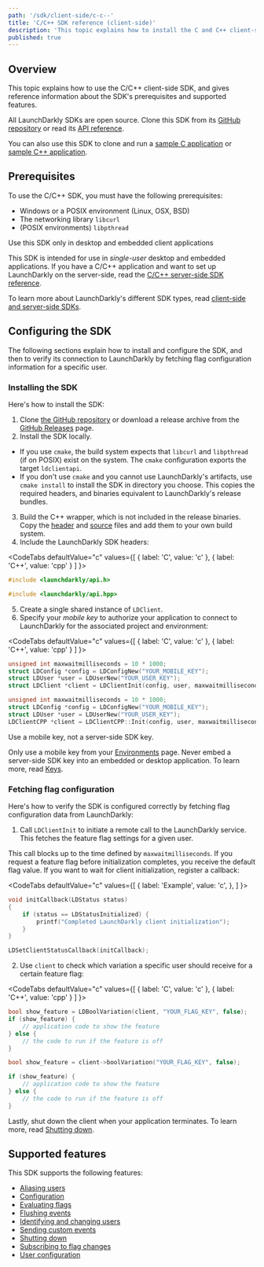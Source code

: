 ```yaml
---
path: '/sdk/client-side/c-c--'
title: 'C/C++ SDK reference (client-side)'
description: 'This topic explains how to install the C and C++ client-side SDK and lists the features it supports.'
published: true
---
```


## Overview

This topic explains how to use the C/C++ client-side SDK, and gives reference information about the SDK's prerequisites and supported features.

All LaunchDarkly SDKs are open source. Clone this SDK from its [GitHub repository](https://github.com/launchdarkly/c-client-sdk) or read its [API reference](https://github.com/launchdarkly/c-client-sdk).

You can also use this SDK to clone and run a [sample C application](https://github.com/launchdarkly/hello-c-client) or [sample C++ application](https://github.com/launchdarkly/hello-cpp-client).

## Prerequisites

To use the C/C++ SDK, you must have the following prerequisites:

* Windows or a POSIX environment (Linux, OSX, BSD)
* The networking library `libcurl`
* (POSIX environments) `libpthread`

<Callout intent="info">
<CalloutTitle>Use this SDK only in desktop and embedded client applications</CalloutTitle>
<CalloutDescription>

This SDK is intended for use in *single-user* desktop and embedded applications. If you have a C/C++ application and want to set up LaunchDarkly on the server-side, read the [C/C++ server-side SDK reference](/sdk/server-side/c-c--).

To learn more about LaunchDarkly's different SDK types, read [client-side and server-side SDKs](/sdk/concepts/client-side-server-side).

</CalloutDescription>
</Callout>

## Configuring the SDK

The following sections explain how to install and configure the SDK, and then to verify its connection to LaunchDarkly by fetching flag configuration information for a specific user.

### Installing the SDK

Here's how to install the SDK:

1. Clone [the GitHub repository](https://github.com/launchdarkly/c-client-sdk) or download a release archive from the [GitHub Releases](https://github.com/launchdarkly/c-client-sdk/releases) page.
2. Install the SDK locally.
 * If you use `cmake`, the build system expects that `libcurl` and `libpthread` (if on POSIX) exist on the system. The `cmake` configuration exports the target `ldclientapi`.
 * If you don't use `cmake` and you cannot use LaunchDarkly's artifacts, use `cmake install` to install the SDK in directory you choose. This copies the required headers, and binaries equivalent to LaunchDarkly's release bundles.
3. Build the C++ wrapper, which is not included in the release binaries. Copy the [header](https://github.com/launchdarkly/c-client-sdk/blob/master/cpp/include/launchdarkly/api.hpp) and [source](https://github.com/launchdarkly/c-client-sdk/blob/master/cpp/api.cpp) files and add them to your own build system.
4. Include the LaunchDarkly SDK headers:

<CodeTabs
  defaultValue="c"
  values={[
    { label: 'C', value: 'c' },
    { label: 'C++', value: 'cpp' }
  ]
}>
<CodeTabItem value="c">

```c
#include <launchdarkly/api.h>
```

</CodeTabItem>
<CodeTabItem value="cpp">

```c
#include <launchdarkly/api.hpp>
```

</CodeTabItem>
</CodeTabs>

5. Create a single shared instance of `LDClient`.
6. Specify your *mobile key* to authorize your application to connect to LaunchDarkly for the associated project and environment:

<CodeTabs
  defaultValue="c"
  values={[
    { label: 'C', value: 'c' },
    { label: 'C++', value: 'cpp' }
  ]
}>

<CodeTabItem value="c">

```c
unsigned int maxwaitmilliseconds = 10 * 1000;
struct LDConfig *config = LDConfigNew("YOUR_MOBILE_KEY");
struct LDUser *user = LDUserNew("YOUR_USER_KEY");
struct LDClient *client = LDClientInit(config, user, maxwaitmilliseconds);
```

</CodeTabItem>

<CodeTabItem value="cpp">

```cpp
unsigned int maxwaitmilliseconds = 10 * 1000;
struct LDConfig *config = LDConfigNew("YOUR_MOBILE_KEY");
struct LDUser *user = LDUserNew("YOUR_USER_KEY");
LDClientCPP *client = LDClientCPP::Init(config, user, maxwaitmilliseconds);
```

</CodeTabItem>
</CodeTabs>

<Callout intent="alert">
<CalloutTitle>Use a mobile key, not a server-side SDK key.</CalloutTitle>
<CalloutDescription>

Only use a mobile key from your [Environments](https://app.launchdarkly.com/settings#/environments) page. Never embed a server-side SDK key into an embedded or desktop application. To learn more, read [Keys](/sdk/concepts/client-side-server-side#keys).

</CalloutDescription>
</Callout>

### Fetching flag configuration

Here's how to verify the SDK is configured correctly by fetching flag configuration data from LaunchDarkly:

1. Call `LDClientInit` to initiate a remote call to the LaunchDarkly service. This fetches the feature flag settings for a given user.

 This call blocks up to the time defined by `maxwaitmilliseconds`. If you request a feature flag before initialization completes, you receive the default flag value. If you want to wait for client initialization, register a callback:

<CodeTabs
  defaultValue="c"
  values={[
    { label: 'Example', value: 'c', },
  ]
}>
<CodeTabItem value="c">

```c
void initCallback(LDStatus status)
{
    if (status == LDStatusInitialized) {
        printf("Completed LaunchDarkly client initialization");
    }
}

LDSetClientStatusCallback(initCallback);
```

</CodeTabItem>
</CodeTabs>

2. Use `client` to check which variation a specific user should receive for a certain feature flag:

<CodeTabs
  defaultValue="c"
  values={[
    { label: 'C', value: 'c' },
    { label: 'C++', value: 'cpp' }
  ]
}>
<CodeTabItem value="c">

```c
bool show_feature = LDBoolVariation(client, "YOUR_FLAG_KEY", false);
if (show_feature) {
    // application code to show the feature
} else {
    // the code to run if the feature is off
}
```

</CodeTabItem>

<CodeTabItem value="cpp">

```cpp
bool show_feature = client->boolVariation("YOUR_FLAG_KEY", false);

if (show_feature) {
    // application code to show the feature
} else {
    // the code to run if the feature is off
}
```

</CodeTabItem>
</CodeTabs>

Lastly, shut down the client when your application terminates. To learn more, read [Shutting down](/sdk/features/shutdown#cc-client-side).

## Supported features

This SDK supports the following features:

* [Aliasing users](/sdk/features/aliasing-users#cc-client-side)
* [Configuration](/sdk/features/config#cc-client-side)
* [Evaluating flags](/sdk/features/evaluating#cc-client-side)
* [Flushing events](/sdk/features/flush#cc-client-side)
* [Identifying and changing users](/sdk/features/identify#cc-client-side)
* [Sending custom events](/sdk/features/events#cc-client-side)
* [Shutting down](/sdk/features/shutdown#cc-client-side)
* [Subscribing to flag changes](/sdk/features/flag-changes#cc-client-side)
* [User configuration](/sdk/features/user-config#cc-client-side)

